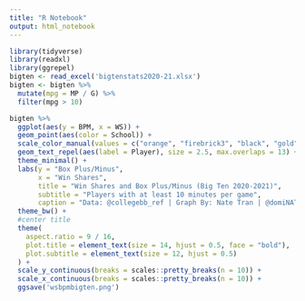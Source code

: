 ```yaml
---
title: "R Notebook"
output: html_notebook
---
```



```r
library(tidyverse)
library(readxl)
library(ggrepel)
bigten <- read_excel('bigtenstats2020-21.xlsx')
bigten <- bigten %>%
  mutate(mpg = MP / G) %>%
  filter(mpg > 10)
```

```r
bigten %>%
  ggplot(aes(y = BPM, x = WS)) +
  geom_point(aes(color = School)) +
  scale_color_manual(values = c("orange", "firebrick3", "black", "gold", "navyblue", "forestgreen", "darkred","red2", "darkorchid", "gray", "mediumblue", "gold3", "red", "firebrick1")) +
  geom_text_repel(aes(label = Player), size = 2.5, max.overlaps = 13) +
  theme_minimal() +
  labs(y = "Box Plus/Minus",
       x = "Win Shares",
       title = "Win Shares and Box Plus/Minus (Big Ten 2020-2021)",
       subtitle = "Players with at least 10 minutes per game",
       caption = "Data: @collegebb_ref | Graph By: Nate Tran | @domiNATEstats") +
  theme_bw() +
  #center title
  theme(
    aspect.ratio = 9 / 16,
    plot.title = element_text(size = 14, hjust = 0.5, face = "bold"),
    plot.subtitle = element_text(size = 12, hjust = 0.5)
  ) + 
  scale_y_continuous(breaks = scales::pretty_breaks(n = 10)) +
  scale_x_continuous(breaks = scales::pretty_breaks(n = 10)) +
  ggsave('wsbpmbigten.png')
```

